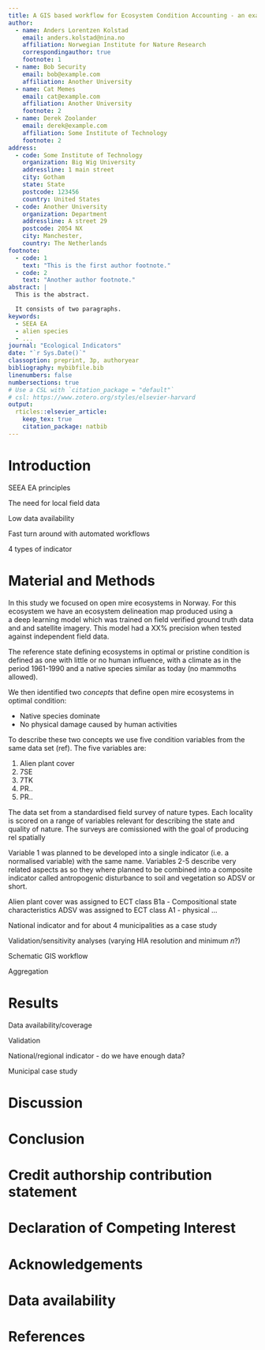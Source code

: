 ```yaml
---
title: A GIS based workflow for Ecosystem Condition Accounting - an example using spatially biased indicators
author:
  - name: Anders Lorentzen Kolstad
    email: anders.kolstad@nina.no
    affiliation: Norwegian Institute for Nature Research
    correspondingauthor: true
    footnote: 1
  - name: Bob Security
    email: bob@example.com
    affiliation: Another University
  - name: Cat Memes
    email: cat@example.com
    affiliation: Another University
    footnote: 2
  - name: Derek Zoolander
    email: derek@example.com
    affiliation: Some Institute of Technology
    footnote: 2
address:
  - code: Some Institute of Technology
    organization: Big Wig University
    addressline: 1 main street
    city: Gotham
    state: State
    postcode: 123456
    country: United States
  - code: Another University
    organization: Department
    addressline: A street 29
    postcode: 2054 NX
    city: Manchester,
    country: The Netherlands
footnote:
  - code: 1
    text: "This is the first author footnote."
  - code: 2
    text: "Another author footnote."
abstract: |
  This is the abstract.

  It consists of two paragraphs.
keywords: 
  - SEEA EA
  - alien species
  - ...
journal: "Ecological Indicators"
date: "`r Sys.Date()`"
classoption: preprint, 3p, authoryear
bibliography: mybibfile.bib
linenumbers: false
numbersections: true
# Use a CSL with `citation_package = "default"`
# csl: https://www.zotero.org/styles/elsevier-harvard
output: 
  rticles::elsevier_article:
    keep_tex: true
    citation_package: natbib
---
```


# Introduction
SEEA EA principles

The need for local field data

Low data availability

Fast turn around with automated workflows

4 types of indicator

# Material and Methods 

In this study we focused on open mire ecosystems in Norway.
For this ecosystem we have an ecosystem delineation map produced using a  
a deep learning model which was trained on field verified ground truth data and and satellite imagery. 
This model had a XX% precision when tested against independent field data.

The reference state defining ecosystems in optimal or pristine condition is defined as one with little or no human influence, with a climate as in the period 1961-1990 and a native species similar as today (no mammoths allowed).

We then identified two _concepts_ that define open mire ecosystems in optimal condition: 

- Native species dominate
- No physical damage caused by human activities

To describe these two concepts we use five condition variables from the same data set (ref).
The five variables are:


1. Alien plant cover
1. 7SE
1. 7TK
1. PR..
1. PR..

The data set from a standardised field survey of nature types.
Each locality is scored on a range of variables relevant for describing the state and quality of nature.
The surveys are comissioned with the goal of producing rel spatially  

Variable 1 was planned to be developed into a single indicator (i.e. a normalised variable) with the same name.
Variables 2-5 describe very related aspects as so they where planned to be combined into a composite indicator called antropogenic disturbance to soil and vegetation so ADSV or short. 

Alien plant cover was assigned to ECT class B1a - Compositional state characteristics
ADSV was assigned to ECT class A1 - physical ...



National indicator and for about 4 municipalities as a case study

Validation/sensitivity analyses (varying HIA resolution and minimum _n_?)

Schematic GIS workflow

Aggregation


# Results
Data availability/coverage

Validation

National/regional indicator - do we have enough data?

Municipal case study

# Discussion

# Conclusion

# Credit authorship contribution statement {-}

# Declaration of Competing Interest {-}

# Acknowledgements {-}

# Data availability {-}

# References {-}

